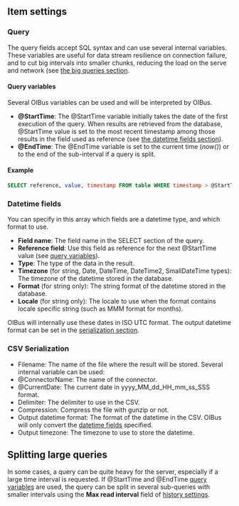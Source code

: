 ## Item settings
### Query
The query fields accept SQL syntax and can use several internal variables. These variables are useful for data stream
resilience on connection failure, and to cut big intervals into smaller chunks, reducing the load on the serve and network
(see [the big queries section](#splitting-large-queries).

#### Query variables
Several OIBus variables can be used and will be interpreted by OIBus.
- **@StartTime**: The @StartTime variable initially takes the date of the first execution of the query. When results are
retrieved from the database, @StartTime value is set to the most recent timestamp among those results in the field used
as reference (see [the datetime fields section](#datetime-fields)).
- **@EndTime**: The @EndTime variable is set to the current time (_now()_) or to the end of the sub-interval if a query is split.

#### Example
```sql
SELECT reference, value, timestamp FROM table WHERE timestamp > @StartTime AND timestamp < @EndTime
```
### Datetime fields
You can specify in this array which fields are a datetime type, and which format to use.
- **Field name**: The field name in the SELECT section of the query.
- **Reference field**: Use this field as reference for the next @StartTime value (see [query variables](#query-variables)).
- **Type**: The type of the data in the result.
- **Timezone** (for string, Date, DateTime, DateTime2, SmallDateTime types): The timezone of the datetime stored in the
database.
- **Format** (for string only): The string format of the datetime stored in the database.
- **Locale** (for string only): The locale to use when the format contains locale specific string (such as MMM format for
months).

OIBus will internally use these dates in ISO UTC format. The output datetime format can be set in the
[serialization section](#serialization).

### CSV Serialization
- Filename: The name of the file where the result will be stored. Several internal variable can be used:
- @ConnectorName: The name of the connector.
- @CurrentDate: The current date in yyyy_MM_dd_HH_mm_ss_SSS format.
- Delimiter: The delimiter to use in the CSV.
- Compression: Compress the file with gunzip or not.
- Output datetime format: The format of the datetime in the CSV. OIBus will only convert the
[datetime fields](#datetime-fields) specified.
- Output timezone: The timezone to use to store the datetime.

## Splitting large queries
In some cases, a query can be quite heavy for the server, especially if a large time interval is requested. If
@StartTime and @EndTime [query variables](#query-variables) are used, the query can be split in several sub-queries
with smaller intervals using the **Max read interval** field of [history settings](./common-settings.md#history-settings).
